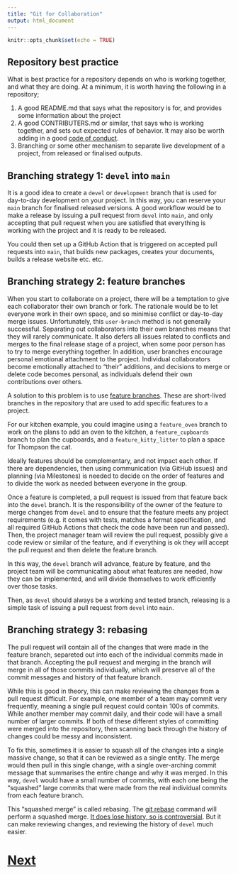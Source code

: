 ```yaml
---
title: "Git for Collaboration"
output: html_document
---
```


```r
knitr::opts_chunk$set(echo = TRUE)
```

## Repository best practice

What is best practice for a repository depends on who is working together,
and what they are doing. At a minimum, it is worth having the following
in a repository;

1. A good README.md that says what the repository is for, and provides
   some information about the project
2. A good CONTRIBUTERS.md or similar, that says who is working together,
   and sets out expected rules of behavior. It may also be worth adding
   in a good [code of conduct](https://docs.github.com/en/github/building-a-strong-community/adding-a-code-of-conduct-to-your-project).
3. Branching or some other mechanism to separate live development of
   a project, from released or finalised outputs.

## Branching strategy 1: `devel` into `main`

It is a good idea to create a `devel` or `development` branch that is
used for day-to-day development on your project. In this way, you can
reserve your `main` branch for finalised released versions. A good workflow
would be to make a release by issuing a pull request from `devel`
into `main`, and only accepting that pull request when you are satisfied
that everything is working with the project and it is ready to be 
released.

You could then set up a GitHub Action that is triggered on accepted
pull requests into `main`, that builds new packages, creates your
documents, builds a release website etc. etc.

## Branching strategy 2: feature branches

When you start to collaborate on a project, there will be a temptation
to give each collaborator their own branch or fork. The rationale
would be to let everyone work in their own space, and so minimise
conflict or day-to-day merge issues. Unfortunately, this 
`user-branch` method is not generally successful. Separating out
collaborators into their own branches means that they will rarely
communicate. It also defers all issues related to conflicts and merges
to the final release stage of a project, when some poor person has
to try to merge everything together. In addition, user branches
encourage personal emotional attachment to the project. Individual
collaborators become emotionally attached to "their" additions,
and decisions to merge or delete code becomes personal, as individuals
defend their own contributions over others.

A solution to this problem is to use [feature branches](https://nvie.com/posts/a-successful-git-branching-model/). These are short-lived branches
in the repository that are used to add specific features to a project.

For our kitchen example, you could imagine using a `feature_oven` 
branch to work on the plans to add an oven to the kitchen, 
a `feature_cupboards` branch to plan the cupboards, and a 
`feature_kitty_litter` to plan a space for Thompson the cat.

Ideally features should be complementary, and not impact each other.
If there are dependencies, then using communication (via GitHub issues)
and planning (via Milestones) is needed to decide on the order
of features and to divide the work as needed between everyone
in the group.

Once a feature is completed, a pull request is issued from that feature
back into the `devel` branch. It is the responsibility of the owner
of the feature to merge changes from `devel` and to ensure that 
the feature meets any project requirements (e.g. it comes with
tests, matches a format specification, and all required GitHub
Actions that check the code have been run and passed). Then, the
project manager team will review the pull request, possibly give
a code review or similar of the feature, and if everything is
ok they will accept the pull request and then delete the feature
branch.

In this way, the `devel` branch will advance, feature by feature, 
and the project team will be communicating about what features are
needed, how they can be implemented, and will divide themselves
to work efficiently over those tasks.

Then, as `devel` should always be a working and tested branch,
releasing is a simple task of issuing a pull request from 
`devel` into `main`.

## Branching strategy 3: rebasing

The pull request will contain all of the changes that were made 
in the feature branch, separeted out into each of the individual
commits made in that branch. Accepting the pull request and merging
in the branch will merge in all of those commits individually, 
which will preserve all of the commit messages and history of that
feature branch.

While this is good in theory, this can make reviewing the changes
from a pull request difficult. For example, one member of a team
may commit very frequently, meaning a single pull request could
contain 100s of commits. While another member may commit daily,
and their code will have a small number of larger commits. If both
of these different styles of committing were merged into the 
repository, then scanning back through the history of changes
could be messy and inconsistent.

To fix this, sometimes it is easier to squash
all of the changes into a single massive change, so that it can 
be reviewed as a single entity. The merge would then pull in this
single change, with a single over-arching commit message that
summarises the entire change and why it was merged. In this way,
`devel` would have a small number of commits, with each one
being the "squashed" large commits that were made from the 
real individual commits from each feature branch.

This "squashed merge" is called rebasing. The 
[git rebase](https://git-scm.com/book/en/v2/Git-Branching-Rebasing) command
will perform a squashed merge. 
[It does lose history, so is controversial](https://www.perforce.com/blog/vcs/git-rebase-vs-merge-which-better). 
But it can make reviewing changes, and reviewing
the history of `devel` much easier.

# [Next](summary.html)
